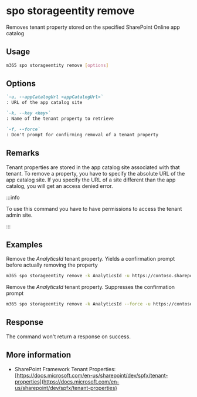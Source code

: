 
# spo storageentity remove

Removes tenant property stored on the specified SharePoint Online app catalog

## Usage

```sh
m365 spo storageentity remove [options]
```

## Options

```md definition-list
`-u, --appCatalogUrl <appCatalogUrl>`
: URL of the app catalog site

`-k, --key <key>`
: Name of the tenant property to retrieve

`-f, --force`
: Don't prompt for confirming removal of a tenant property
```

<Global />

## Remarks

Tenant properties are stored in the app catalog site associated with that tenant. To remove a property, you have to specify the absolute URL of the app catalog site. If you specify the URL of a site different than the app catalog, you will get an access denied error.

:::info

To use this command you have to have permissions to access the tenant admin site.

:::
    
## Examples

Remove the _AnalyticsId_ tenant property. Yields a confirmation prompt before actually removing the property

```sh
m365 spo storageentity remove -k AnalyticsId -u https://contoso.sharepoint.com/sites/appcatalog
```

Remove the _AnalyticsId_ tenant property. Suppresses the confirmation prompt

```sh
m365 spo storageentity remove -k AnalyticsId --force -u https://contoso.sharepoint.com/sites/appcatalog
```

## Response

The command won't return a response on success.

## More information

- SharePoint Framework Tenant Properties: [https://docs.microsoft.com/en-us/sharepoint/dev/spfx/tenant-properties](https://docs.microsoft.com/en-us/sharepoint/dev/spfx/tenant-properties)
